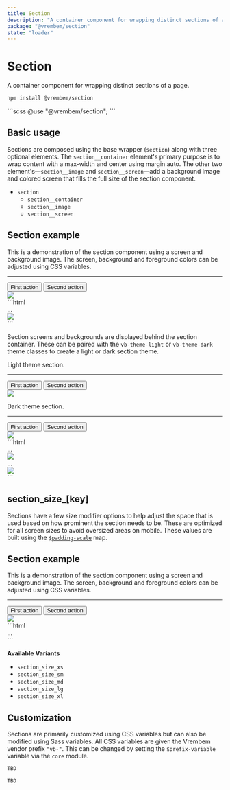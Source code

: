 ```yaml
---
title: Section
description: "A container component for wrapping distinct sections of a page."
package: "@vrembem/section"
state: "loader"
---
```



# Section

A container component for wrapping distinct sections of a page.

```sh
npm install @vrembem/section
```

<CodeExample lang="scss">
  ```scss
  @use "@vrembem/section";
  ```
</CodeExample>

## Basic usage

Sections are composed using the base wrapper (`section`) along with three optional elements. The `section__container` element's primary purpose is to wrap content with a max-width and center using margin auto. The other two element's—`section__image` and `section__screen`—add a background image and colored screen that fills the full size of the section component.

- `section`
  - `section__container`
  - `section__image`
  - `section__screen`

<CodeExample lang="html" flush={true}>
  <Fragment slot="output">
    <section class="section">
      <div class="section__container gap-y text-align-center">
        <h1 class="h1">Section example</h1>
        <p>This is a demonstration of the section component using a screen and background image. The screen, background and foreground colors can be adjusted using CSS variables.</p>
        <hr class="sep margin-y-xl" />
        <div class="level flex-justify-center">
          <button class="button button_color_primary">First action</button>
          <button class="button button_color_secondary">Second action</button>
        </div>
      </div>
      <img class="section__image" src="https://picsum.photos/id/335/600/300" />
      <div class="section__screen"></div>
    </section>
  </Fragment>
  ```html
  <section class="section">
    <div class="section__container">
      ...
    </div>
    <img class="section__image" src="..." />
    <div class="section__screen"></div>
  </section>
  ```
</CodeExample>

Section screens and backgrounds are displayed behind the section container. These can be paired with the `vb-theme-light` or `vb-theme-dark` theme classes to create a light or dark section theme.

<CodeExample lang="html" flush={true}>
  <Fragment slot="output">
    <section class="section vb-theme-light">
      <div class="section__container gap-y text-align-center">
        <p>Light theme section.</p>
        <hr class="sep margin-y-xl" />
        <div class="level flex-justify-center">
          <button class="button button_color_primary">First action</button>
          <button class="button button_color_secondary">Second action</button>
        </div>
      </div>
      <img class="section__image" src="https://picsum.photos/id/335/600/300" />
      <div class="section__screen"></div>
    </section>
    <section class="section vb-theme-dark">
      <div class="section__container gap-y text-align-center">
        <p>Dark theme section.</p>
        <hr class="sep margin-y-xl" />
        <div class="level flex-justify-center">
          <button class="button button_color_primary">First action</button>
          <button class="button button_color_secondary">Second action</button>
        </div>
      </div>
      <img class="section__image" src="https://picsum.photos/id/335/600/300" />
      <div class="section__screen"></div>
    </section>
  </Fragment>
  ```html
  <!-- Using the light theme class -->
  <section class="section vb-theme-light">
    <div class="section__container">
      ...
    </div>
    <img class="section__image" src="..." />
    <div class="section__screen"></div>
  </section>

  <!-- Using the dark theme class -->
  <section class="section vb-theme-dark">
    <div class="section__container">
      ...
    </div>
    <img class="section__image" src="..." />
    <div class="section__screen"></div>
  </section>
  ```
</CodeExample>

## section_size_[key]

Sections have a few size modifier options to help adjust the space that is used based on how prominent the section needs to be. These are optimized for all screen sizes to avoid oversized areas on mobile. These values are built using the [`$padding-scale`](#padding-scale) map.

<CodeExample lang="html" flush={true}>
  <Fragment slot="output">
    <section class="section section_size_xl">
      <div class="section__container gap-y text-align-center">
        <h1 class="h1">Section example</h1>
        <p>This is a demonstration of the section component using a screen and background image. The screen, background and foreground colors can be adjusted using CSS variables.</p>
        <hr class="sep margin-y-xl" />
        <div class="level flex-justify-center">
          <button class="button button_color_primary">First action</button>
          <button class="button button_color_secondary">Second action</button>
        </div>
      </div>
      <img class="section__image" src="https://picsum.photos/id/335/600/300" />
      <div class="section__screen"></div>
    </section>
  </Fragment>
  ```html
  <section class="section section_size_xl">
    ...
  </section>
  ```
</CodeExample>

**Available Variants**

* `section_size_xs`
* `section_size_sm`
* `section_size_md`
* `section_size_lg`
* `section_size_xl`

## Customization

Sections are primarily customized using CSS variables but can also be modified using Sass variables. All CSS variables are given the Vrembem vendor prefix `"vb-"`. This can be changed by setting the `$prefix-variable` variable via the `core` module.

<DocBlock name="CSS Variables" type="file" src="section/src/_root.scss">

  ```scss
  TBD
  ```
</DocBlock>

<DocBlock name="SCSS Variables" type="file" src="section/src/_variables.scss">

  ```scss
  TBD
  ```
</DocBlock>

